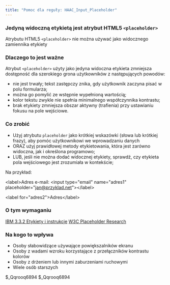 ```yaml
---
title: "Pomoc dla reguły: HAAC_Input_Placeholder"
---
```


<div className="toolHelp">
<Row>
<Column colLg={16} colMd={8} colSm={4} className="toolHead">

### Jedyną widoczną etykietą jest atrybut HTML5 `<placeholder>`

<div id="locLevel"></div>

Atrybutu HTML5 `<placeholder>` nie można używać jako widocznego zamiennika etykiety

</Column>
</Row>
<Row>
<Column colLg={11} colMd={5} colSm={4} className="toolMain">

### Dlaczego to jest ważne

Atrybut `<placeholder>` użyty jako jedyna widoczna etykieta zmniejsza dostępność dla szerokiego grona użytkowników z następujących powodów:
  * nie jest trwały; tekst zastępczy znika, gdy użytkownik zaczyna pisać w polu formularza;
  * można go pomylić ze wstępnie wypełnioną wartością;
  * kolor tekstu zwykle nie spełnia minimalnego współczynnika kontrastu;
  * brak etykiety zmniejsza obszar aktywny (trafienia) przy ustawianiu fokusu na pole wejściowe.
  
  

<div id="locSnippet"></div>

### Co zrobić

  * Użyj atrybutu `placeholder` jako krótkiej wskazówki (słowa lub krótkiej frazy), aby pomóc użytkownikowi we wprowadzaniu danych
  * ORAZ użyj prawidłowej metody etykietowania, która jest zarówno widoczna, jak i określona programowo;
  * LUB, jeśli nie można dodać widocznej etykiety, sprawdź, czy etykieta pola wejściowego jest zrozumiała w kontekście;
  

Na przykład:

<CodeSnippet type="single" light={true}>&lt;label&gt;Adres e-mail: &lt;input type="email" name="adres1" placeholder="jan@przyklad.net"&gt;&lt;/label&gt;</CodeSnippet>

<CodeSnippet type="single" light={true}>&lt;label for="adres2"&gt;Adres&lt;/label&gt;</CodeSnippet>

</Column>
<Column colLg={5} colMd={3} colSm={4} className="toolLeft">

### O tym wymaganiu

[IBM 3.3.2 Etykiety i instrukcje](https://www.ibm.com/able/guidelines/ci162/labels_or_instructions.html)
[W3C Placeholder Research](https://www.w3.org/WAI/GL/low-vision-a11y-tf/wiki/Placeholder_Research)

### Na kogo to wpływa

* Osoby słabowidzące używające powiększalników ekranu
* Osoby z wadami wzroku korzystające z przełączników kontrastu kolorów
* Osoby z drżeniem lub innymi zaburzeniami ruchowymi
* Wiele osób starszych

</Column>
</Row>
</div>


$_Qqrooq6894
$_Qqrooq6894
